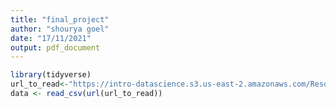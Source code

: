 ```yaml
---
title: "final_project"
author: "shourya goel"
date: "17/11/2021"
output: pdf_document
---
```



```r
library(tidyverse)
url_to_read<-"https://intro-datascience.s3.us-east-2.amazonaws.com/Resort01.csv"
data <- read_csv(url(url_to_read))
```

